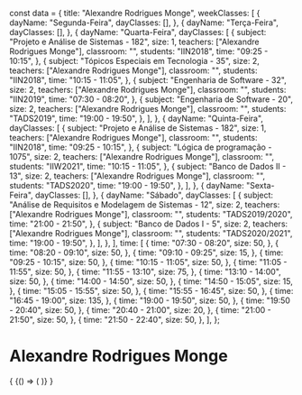 const data = {
  title: "Alexandre Rodrigues Monge",
  weekClasses: [
    {
      dayName: "Segunda-Feira",
      dayClasses: [],
    },
    {
      dayName: "Terça-Feira",
      dayClasses: [],
    },
    {
      dayName: "Quarta-Feira",
      dayClasses: [
        {
          subject: "Projeto e Análise de Sistemas - 182",
          size: 1,
          teachers: ["Alexandre Rodrigues Monge"],
          classroom: "",
          students: "IIN2018",
          time: "09:25 - 10:15",
        },
        {
          subject: "Tópicos Especiais em Tecnologia - 35",
          size: 2,
          teachers: ["Alexandre Rodrigues Monge"],
          classroom: "",
          students: "IIN2018",
          time: "10:15 - 11:05",
        },
        {
          subject: "Engenharia de Software - 32",
          size: 2,
          teachers: ["Alexandre Rodrigues Monge"],
          classroom: "",
          students: "IIN2019",
          time: "07:30 - 08:20",
        },
        {
          subject: "Engenharia de Software - 20",
          size: 2,
          teachers: ["Alexandre Rodrigues Monge"],
          classroom: "",
          students: "TADS2019",
          time: "19:00 - 19:50",
        },
      ],
    },
    {
      dayName: "Quinta-Feira",
      dayClasses: [
        {
          subject: "Projeto e Análise de Sistemas - 182",
          size: 1,
          teachers: ["Alexandre Rodrigues Monge"],
          classroom: "",
          students: "IIN2018",
          time: "09:25 - 10:15",
        },
        {
          subject: "Lógica de programação - 1075",
          size: 2,
          teachers: ["Alexandre Rodrigues Monge"],
          classroom: "",
          students: "IIW2021",
          time: "10:15 - 11:05",
        },
        {
          subject: "Banco de Dados II - 13",
          size: 2,
          teachers: ["Alexandre Rodrigues Monge"],
          classroom: "",
          students: "TADS2020",
          time: "19:00 - 19:50",
        },
      ],
    },
    {
      dayName: "Sexta-Feira",
      dayClasses: [],
    },
    {
      dayName: "Sábado",
      dayClasses: [
        {
          subject: "Análise de Requisitos e Modelagem de Sistemas - 12",
          size: 2,
          teachers: ["Alexandre Rodrigues Monge"],
          classroom: "",
          students: "TADS2019/2020",
          time: "21:00 - 21:50",
        },
        {
          subject: "Banco de Dados I - 5",
          size: 2,
          teachers: ["Alexandre Rodrigues Monge"],
          classroom: "",
          students: "TADS2020/2021",
          time: "19:00 - 19:50",
        },
      ],
    },
  ],
  time: [
    {
      time: "07:30 - 08:20",
      size: 50,
    },
    {
      time: "08:20 - 09:10",
      size: 50,
    },
    {
      time: "09:10 - 09:25",
      size: 15,
    },
    {
      time: "09:25 - 10:15",
      size: 50,
    },
    {
      time: "10:15 - 11:05",
      size: 50,
    },
    {
      time: "11:05 - 11:55",
      size: 50,
    },
    {
      time: "11:55 - 13:10",
      size: 75,
    },
    {
      time: "13:10 - 14:00",
      size: 50,
    },
    {
      time: "14:00 - 14:50",
      size: 50,
    },
    {
      time: "14:50 - 15:05",
      size: 15,
    },
    {
      time: "15:05 - 15:55",
      size: 50,
    },
    {
      time: "15:55 - 16:45",
      size: 50,
    },
    {
      time: "16:45 - 19:00",
      size: 135,
    },
    {
      time: "19:00 - 19:50",
      size: 50,
    },
    {
      time: "19:50 - 20:40",
      size: 50,
    },
    {
      time: "20:40 - 21:00",
      size: 20,
    },
    {
      time: "21:00 - 21:50",
      size: 50,
    },
    {
      time: "21:50 - 22:40",
      size: 50,
    },
  ],
};

# Alexandre Rodrigues Monge

<div>
  {
    <BrowserOnly>
      {() => (
        <Grid
          title={data.title}
          weekClasses={data.weekClasses}
          time={data.time}
        />
      )}
    </BrowserOnly>
  }
</div>
